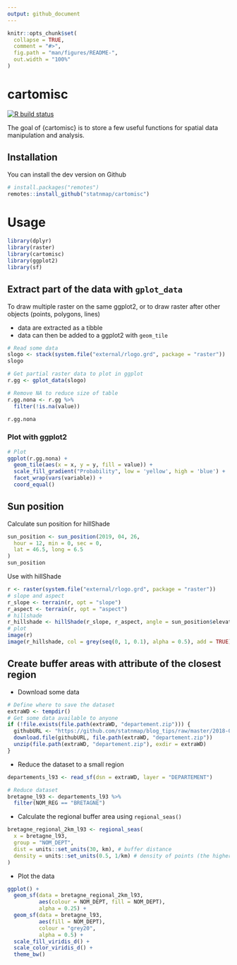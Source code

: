 ```yaml
---
output: github_document
---
```


<!-- README.md is generated from README.Rmd. Please edit that file -->

```r
knitr::opts_chunk$set(
  collapse = TRUE,
  comment = "#>",
  fig.path = "man/figures/README-",
  out.width = "100%"
)
```
# cartomisc

<!-- badges: start -->
[![R build status](https://github.com/statnmap/cartomisc/workflows/R-CMD-check/badge.svg)](https://github.com/statnmap/cartomisc/actions)
<!-- badges: end -->

The goal of {cartomisc} is to store a few useful functions for spatial data manipulation and analysis. 

## Installation

You can install the dev version on Github

```r
# install.packages("remotes")
remotes::install_github("statnmap/cartomisc")
```

# Usage

```r
library(dplyr)
library(raster)
library(cartomisc)
library(ggplot2)
library(sf)
```

## Extract part of the data with `gplot_data`

To draw multiple raster on the same ggplot2, or to draw raster after other objects (points, polygons, lines)

- data are extracted as a tibble
- data can then be added to a ggplot2 with `geom_tile`

```r
# Read some data
slogo <- stack(system.file("external/rlogo.grd", package = "raster")) 
slogo

# Get partial raster data to plot in ggplot
r.gg <- gplot_data(slogo)

# Remove NA to reduce size of table
r.gg.nona <- r.gg %>% 
  filter(!is.na(value))

r.gg.nona
```

### Plot with ggplot2

```r
# Plot
ggplot(r.gg.nona) +
  geom_tile(aes(x = x, y = y, fill = value)) +
  scale_fill_gradient("Probability", low = 'yellow', high = 'blue') +
  facet_wrap(vars(variable)) +
  coord_equal()
```

## Sun position

Calculate sun position for hillShade

```r
sun_position <- sun_position(2019, 04, 26,
  hour = 12, min = 0, sec = 0,
  lat = 46.5, long = 6.5
)
sun_position
```

Use with hillShade

```r
r <- raster(system.file("external/rlogo.grd", package = "raster"))
# slope and aspect
r_slope <- terrain(r, opt = "slope")
r_aspect <- terrain(r, opt = "aspect")
# hillshade
r_hillshade <- hillShade(r_slope, r_aspect, angle = sun_position$elevation, direction = sun_position$azimuth)
# plot
image(r)
image(r_hillshade, col = grey(seq(0, 1, 0.1), alpha = 0.5), add = TRUE)
```

## Create buffer areas with attribute of the closest region

- Download some data
```r
# Define where to save the dataset
extraWD <- tempdir()
# Get some data available to anyone
if (!file.exists(file.path(extraWD, "departement.zip"))) {
  githubURL <- "https://github.com/statnmap/blog_tips/raw/master/2018-07-14-introduction-to-mapping-with-sf-and-co/data/departement.zip"
  download.file(githubURL, file.path(extraWD, "departement.zip"))
  unzip(file.path(extraWD, "departement.zip"), exdir = extraWD)
}
```

- Reduce the dataset to a small region
```r
departements_l93 <- read_sf(dsn = extraWD, layer = "DEPARTEMENT")

# Reduce dataset
bretagne_l93 <- departements_l93 %>%
  filter(NOM_REG == "BRETAGNE")
```

- Calculate the regional buffer area using `regional_seas()`
```r
bretagne_regional_2km_l93 <- regional_seas(
  x = bretagne_l93,
  group = "NOM_DEPT",
  dist = units::set_units(30, km), # buffer distance
  density = units::set_units(0.5, 1/km) # density of points (the higher, the more precise the region attribution)
)
```

- Plot the data
```r
ggplot() + 
  geom_sf(data = bretagne_regional_2km_l93,
          aes(colour = NOM_DEPT, fill = NOM_DEPT),
          alpha = 0.25) +
  geom_sf(data = bretagne_l93,
          aes(fill = NOM_DEPT),
          colour = "grey20",
          alpha = 0.5) +
  scale_fill_viridis_d() +
  scale_color_viridis_d() +
  theme_bw()
```

